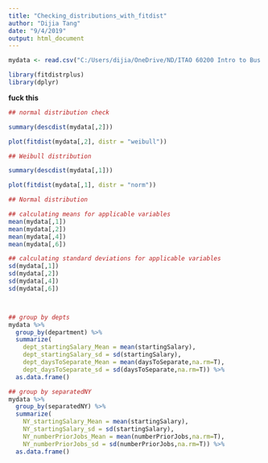 ---
title: "Checking_distributions_with_fitdist"
author: "Dijia Tang"
date: "9/4/2019"
output: html_document
---

```{r lib, echo=TRUE, warning=FALSE,message=FALSE,error=FALSE}
mydata <- read.csv("C:/Users/dijia/OneDrive/ND/ITAO 60200 Intro to Bus An/Assignments/assignment1/turnoverData.csv")

library(fitdistrplus)
library(dplyr)
```
**fuck this**
```{r}
## normal distribution check

summary(descdist(mydata[,2]))

plot(fitdist(mydata[,2], distr = "weibull"))

## Weibull distribution

summary(descdist(mydata[,1]))

plot(fitdist(mydata[,1], distr = "norm"))

## Normal distribution

## calculating means for applicable variables
mean(mydata[,1])
mean(mydata[,2])
mean(mydata[,4])
mean(mydata[,6])

## calculating standard deviations for applicable variables
sd(mydata[,1])
sd(mydata[,2])
sd(mydata[,4])
sd(mydata[,6])



## group by depts
mydata %>%
  group_by(department) %>%
  summarize(
    dept_startingSalary_Mean = mean(startingSalary),
    dept_startingSalary_sd = sd(startingSalary),
    dept_daysToSeparate_Mean = mean(daysToSeparate,na.rm=T),
    dept_daysToSeparate_sd = sd(daysToSeparate,na.rm=T)) %>%
  as.data.frame()

## group by separatedNY
mydata %>%
  group_by(separatedNY) %>%
  summarize(
    NY_startingSalary_Mean = mean(startingSalary),
    NY_startingSalary_sd = sd(startingSalary),
    NY_numberPriorJobs_Mean = mean(numberPriorJobs,na.rm=T),
    NY_numberPriorJobs_sd = sd(numberPriorJobs,na.rm=T)) %>%
  as.data.frame()
```
